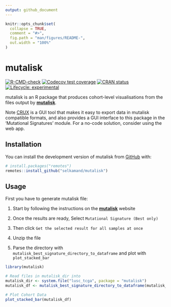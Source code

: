 ```yaml
---
output: github_document
---
```


<!-- README.md is generated from README.Rmd. Please edit that file -->

```r
knitr::opts_chunk$set(
  collapse = TRUE,
  comment = "#>",
  fig.path = "man/figures/README-",
  out.width = "100%"
)
```

# mutalisk

<!-- badges: start -->
[![R-CMD-check](https://github.com/selkamand/mutalisk/actions/workflows/R-CMD-check.yaml/badge.svg)](https://github.com/selkamand/mutalisk/actions/workflows/R-CMD-check.yaml)
[![Codecov test coverage](https://codecov.io/gh/selkamand/mutalisk/branch/main/graph/badge.svg)](https://app.codecov.io/gh/selkamand/mutalisk?branch=main)
[![CRAN status](https://www.r-pkg.org/badges/version/mutalisk)](https://CRAN.R-project.org/package=mutalisk)
[![Lifecycle: experimental](https://img.shields.io/badge/lifecycle-experimental-orange.svg)](https://lifecycle.r-lib.org/articles/stages.html#experimental)
<!-- badges: end -->

mutalisk is an R package that produces cohort-level visualisations from the files output by [**mutalisk**](http://mutalisk.org/).

Note [CRUX](https://ccicb.shinyapps.io/crux/) is a GUI tool that makes it easy to export data in mutalisk compatible formats, and also provides a GUI interface to this package in the 'Mutational Signatures' module.
For a no-code solution, consider using the web app.

## Installation

You can install the development version of mutalisk from [GitHub](https://github.com/) with:

``` r
# install.packages("remotes")
remotes::install_github("selkamand/mutalisk")
```

## Usage

First you have to generate mutalisk file: 

1. Start by following the instructions on the [**mutalisk**](http://mutalisk.org/) website

2. Once the results are ready, Select `Mutational Signature (Best only)`

3. Then click `Get the selected result for all samples at once`

4. Unzip the file

5. Parse the directory with `mutalisk_best_signature_directory_to_dataframe` and plot with `plot_stacked_bar`


```r
library(mutalisk)

# Read files in mutalisk_dir into 
mutalisk_dir <- system.file("lusc_tcga", package = "mutalisk")
mutalisk_df <- mutalisk_best_signature_directory_to_dataframe(mutalisk_dir)

# Plot Cohort Data
plot_stacked_bar(mutalisk_df)
```
